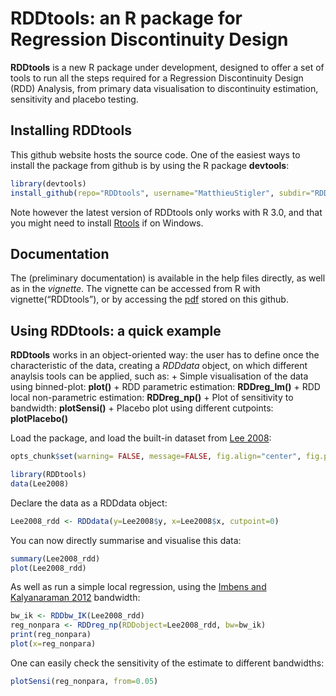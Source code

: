 RDDtools: an R package for Regression Discontinuity Design
========================================================

**RDDtools** is a new R package under development, designed to offer a set of tools to run all the steps required for a Regression Discontinuity Design (RDD) Analysis, from primary data visualisation to discontinuity estimation, sensitivity and placebo testing. 


Installing **RDDtools**
-----------------------

This github website hosts the source code. One of the easiest ways to install the package from github is by using the R package **devtools**:

```r
library(devtools)
install_github(repo="RDDtools", username="MatthieuStigler", subdir="RDDtools")
```

Note however the latest version of RDDtools only works with R 3.0, and that you might need to install  [Rtools](http://stat.ethz.ch/CRAN/bin/windows/Rtools/) if on Windows. 


Documentation
-----------------------
The (preliminary documentation) is available in the help files directly, as well as in the *vignette*. The vignette can be accessed from R with vignette("RDDtools"), or by accessing the [pdf](https://github.com/MatthieuStigler/RDDtools/raw/master/RDDtools/inst/doc/RDDtools.pdf) stored on this github. 

Using RDDtools: a quick example
-----------------------

**RDDtools** works in an object-oriented way: the user has to define once the characteristic of the data, creating a *RDDdata* object, on which different anaylsis tools can be applied, such as:
+  Simple visualisation of the data using binned-plot: **plot()**
+  RDD parametric estimation: **RDDreg_lm()**
+  RDD local non-parametric estimation: **RDDreg_np()**
+  Plot of sensitivity to bandwidth: **plotSensi()**
+  Placebo plot using different cutpoints: **plotPlacebo()**


Load the package, and load the built-in dataset from [Lee 2008]:

```r
opts_chunk$set(warning= FALSE, message=FALSE, fig.align="center", fig.path='figuresREADME/')
```


```r
library(RDDtools)
data(Lee2008)
```

Declare the data as a RDDdata object:

```r
Lee2008_rdd <- RDDdata(y=Lee2008$y, x=Lee2008$x, cutpoint=0)
```


You can now directly summarise and visualise this data:

```r
summary(Lee2008_rdd)
plot(Lee2008_rdd)
```


As well as run a simple local regression, using the [Imbens and Kalyanaraman 2012] bandwidth:
```r
bw_ik <- RDDbw_IK(Lee2008_rdd)
reg_nonpara <- RDDreg_np(RDDobject=Lee2008_rdd, bw=bw_ik)
print(reg_nonpara)
plot(x=reg_nonpara)

```


One can easily check the sensitivity of the estimate to different bandwidths:
```r
plotSensi(reg_nonpara, from=0.05)
```


  [Imbens and Kalyanaraman 2012]: http://ideas.repec.org/a/oup/restud/v79y2012i3p933-959.html "Imbens, G. & Kalyanaraman, K. (2012) Optimal Bandwidth Choice for the Regression Discontinuity Estimator, Review of Economic Studies, 79, 933-959"
  
  [Lee 2008]: http://ideas.repec.org/a/eee/econom/v142y2008i2p675-697.html "Lee, D. S. (2008) Randomized experiments from non-random selection in U.S. House elections, Journal of Econometrics, 142, 675-697"
  
  